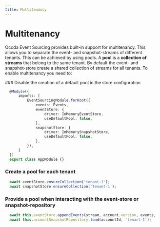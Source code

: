 ```yaml
---
title: Multitenancy
---
```



# Multitenancy

Ocoda Event Sourcing provides built-in support for multitenancy. This allows you to separate the event- and snapshot-streams of different tenants. This can be achieved by using pools. A **pool** is a **collection of streams** that belong to the same tenant.
By default the event- and snapshot-store create a shared collection of streams for all tenants. To enable multitenancy you need to:

<Steps>
### Disable the creation of a default pool in the store configuration

  ```typescript {7,11} copy
    @Module({
        imports: [
            EventSourcingModule.forRoot({
                events: Events,
                eventStore: {
                    driver: InMemoryEventStore,
                    useDefaultPool: false,
                },
                snapshotStore: {
                    driver: InMemorySnapshotStore,
                    useDefaultPool: false,
                },
            }),
        ]
    })
    export class AppModule {}
  ```
### Create a pool for each tenant

  ```typescript copy
    await eventStore.ensureCollection('tenant-1');
    await snapshotStore.ensureCollection('tenant-1');
  ```

### Provide a pool when interacting with the event-store or snapshot-repository

  ```typescript copy
    await this.eventStore.appendEvents(stream, account.version, events, 'tenant-1');
    await this.accountSnapshotRepository.load(accountId, 'tenant-1');
  ```

</Steps>